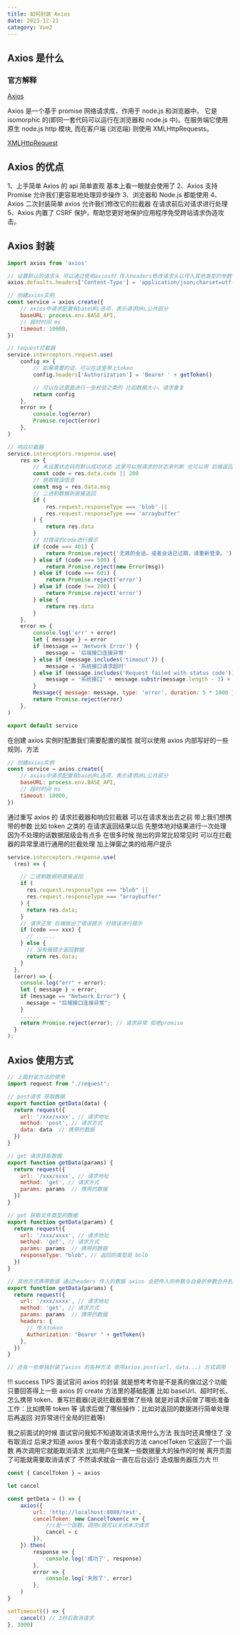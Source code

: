 ```yaml
---
title: 如何封装 Axios
date: 2023-12-21
category: Vue2
---
```


## Axios 是什么

### 官方解释

<a href="https://www.axios-http.cn/" target="_blank">
	Axios
</a>

Axios 是一个基于 promise 网络请求库，作用于 node.js 和浏览器中。 它是 isomorphic 的(即同一套代码可以运行在浏览器和 node.js 中)。在服务端它使用原生 node.js http 模块, 而在客户端 (浏览端) 则使用 XMLHttpRequests。

[XMLHttpRequest](https://developer.mozilla.org/zh-CN/docs/Web/API/XMLHttpRequest/)

## Axios 的优点

1、上手简单 Axios 的 api 简单直观 基本上看一眼就会使用了
2、Axios 支持 Promise 允许我们更容易地处理异步操作
3、浏览器和 Node.js 都能使用
4、Axios 二次封装简单 axios 允许我们修改它的拦截器 在请求前后对请求进行处理
5、Axios 内置了 CSRF 保护，帮助您更好地保护应用程序免受跨站请求伪造攻击。

## Axios 封装

```js
import axios from 'axios'

// 设置默认的请求头 可以通过使用axios时 传入headers修改请求头以传入其他类型的参数
axios.defaults.headers['Content-Type'] = 'application/json;charset=utf-8'

// 创建axios实例
const service = axios.create({
	// axios中请求配置有baseURL选项，表示请求URL公共部分
	baseURL: process.env.BASE_API,
	// 超时时间 ms
	timeout: 10000,
})

// request拦截器
service.interceptors.request.use(
	config => {
		// 如果需要的话，可以在这里带上token
		config.headers['Authorization'] = 'Bearer ' + getToken()

		// 可以在这里面进行一些校验之类的 比如数据大小，请求重复
		return config
	},
	error => {
		console.log(error)
		Promise.reject(error)
	},
)

// 响应拦截器
service.interceptors.response.use(
	res => {
		// 未设置状态码则默认成功状态 这里可以用请求的状态来判断 也可以用 后端返回的 code 来判断 还可以两者混合判断 具体要看使用场景 res 表示 response 里面有所有的请求信息 都可以取出来用
		const code = res.data.code || 200
		// 获取错误信息
		const msg = res.data.msg
		// 二进制数据则直接返回
		if (
			res.request.responseType === 'blob' ||
			res.request.responseType === 'arraybuffer'
		) {
			return res.data
		}
		// 对错误的code进行展示
		if (code === 401) {
			return Promise.reject('无效的会话，或者会话已过期，请重新登录。')
		} else if (code === 500) {
			return Promise.reject(new Error(msg))
		} else if (code === 601) {
			return Promise.reject('error')
		} else if (code !== 200) {
			return Promise.reject('error')
		} else {
			return res.data
		}
	},
	error => {
		console.log('err' + error)
		let { message } = error
		if (message == 'Network Error') {
			message = '后端接口连接异常'
		} else if (message.includes('timeout')) {
			message = '系统接口请求超时'
		} else if (message.includes('Request failed with status code')) {
			message = '系统接口' + message.substr(message.length - 3) + '异常'
		}
		Message({ message: message, type: 'error', duration: 5 * 1000 })
		return Promise.reject(error)
	},
)

export default service
```

在创建 axios 实例时配置我们需要配置的属性 就可以使用 axios 内部写好的一些规则、方法

```js
// 创建axios实例
const service = axios.create({
	// axios中请求配置有baseURL选项，表示请求URL公共部分
	baseURL: process.env.BASE_API,
	// 超时时间 ms
	timeout: 10000,
})
```

通过重写 axios 的 请求拦截器和响应拦截器 可以在请求发出去之前 带上我们想携带的参数 比如 token 之类的 在请求返回结果以后 先整体地对结果进行一次处理 因为不处理的话数据层级会有点多 在很多时候 抛出的异常比较常见时 可以在拦截器的异常里进行通用的拦截处理 加上弹窗之类的给用户提示

```js
service.interceptors.response.use(
  (res) => {

    // 二进制数据则直接返回
    if (
      res.request.responseType === "blob" ||
      res.request.responseType === "arraybuffer"
    ) {
      return res.data;
    }
    // 请求正常 后端抛出了错误提示 对错误进行提示
    if (code === xxx) {
      // ......
    } else {
      // 没有报错才返回数据
      return res.data;
    }
  },
  (error) => {
    console.log("err" + error);
    let { message } = error;
    if (message == "Network Error") {
      message = "后端接口连接异常";
    }
    ......
    return Promise.reject(error); // 请求异常 拒绝promise
  }
);
```

## Axios 使用方式

```js
// 上面封装方法的使用
import request from "./request";

// post请求 获取数据
export function getData(data) {
  return request({
    url: '/xxx/xxxx', // 请求地址
    method: 'post', // 请求方式
    data: data  // 携带的数据
  })
}

// get 请求获取数据
export function getData(params) {
  return request({
    url: '/xxx/xxxx', // 请求地址
    method: 'get', // 请求方式
    params: params  // 携带的数据
  })
}

// get 获取文件类型的数据
export function getData(params) {
  return request({
    url: '/xxx/xxxx', // 请求地址
    method: 'get', // 请求方式
    params: params  // 携带的数据
    responseType: "blob", // 返回的类型是 bolb
  })
}

// 其他方式携带数据 通过headers 传入的数据 axios 会把传入的参数与自身的参数合并到最新的后再请求
export function getData(params) {
  return request({
    url: '/xxx/xxxx', // 请求地址
    method: 'get', // 请求方式
    params: params  // 携带的数据
    headers: {
      // 传入token
      Authorization: "Bearer " + getToken()
    },
  })
}

// 还有一些单独封装了axios 的各种方法 使用axios.post(url, data...) 方式调用
```

!!! success TIPS
面试官问 axios 的封装 就是想考考你是不是真的做过这个功能 只要回答得上一些 axios 的 create 方法里的基础配置 比如 baseUrl、超时时长、怎么携带 token、重写拦截器(说说拦截器里做了些啥 就是对请求前做了哪些准备工作：比如携带 token 等 请求后做了哪些操作：比如对返回的数据进行简单处理后再返回 对异常进行全局的拦截等)

我之前面试的时候 面试官问我知不知道取消请求用什么方法 我当时还真懵住了 没有取消过 后来才知道 axios 里有个取消请求的方法 cancelToken 它返回了一个函数 再次调用它就能取消请求 比如用户在做某一些数据量大的操作的时候 离开页面了可能就需要取消请求了 不然请求就会一直在后台运行 造成服务器压力大
!!!

```js
const { CancelToken } = axios

let cancel

const getData = () => {
	axios({
		url: 'http://localhost:8080/test',
		cancelToken: new CancelToken(c => {
			//c是一个函数，调用c就可以关闭本次请求
			cancel = c
		}),
	}).then(
		response => {
			console.log('成功了', response)
		},
		error => {
			console.log('失败了', error)
		},
	)
}

setTimeout(() => {
	cancel() // 3秒后取消请求
}, 3000)
```
